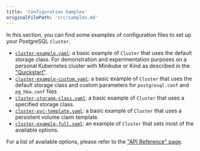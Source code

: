 ```yaml
---
title: 'Configuration Samples'
originalFilePath: 'src/samples.md'
---
```



In this section, you can find some examples of configuration files to set up your PostgreSQL `Cluster`.

* [`cluster-example.yaml`](../samples/cluster-example.yaml):
   a basic example of `Cluster` that uses the default storage class. For demonstration and experimentation purposes
   on a personal Kubernetes cluster with Minikube or Kind as described in the ["Quickstart"](quickstart.md).
* [`cluster-example-custom.yaml`](../samples/cluster-example-custom.yaml):
   a basic example of `Cluster` that uses the default storage class and custom parameters for `postgresql.conf` and
   `pg_hba.conf` files
* [`cluster-storage-class.yaml`](../samples/cluster-storage-class.yaml):
   a basic example of `Cluster` that uses a specified storage class.
* [`cluster-pvc-template.yaml`](../samples/cluster-pvc-template.yaml):
   a basic example of `Cluster` that uses a persistent volume claim template.
* [`cluster-example-full.yaml`](../samples/cluster-example-full.yaml):
   an example of `Cluster` that sets most of the available options.

For a list of available options, please refer to the ["API Reference" page](api_reference.md).
